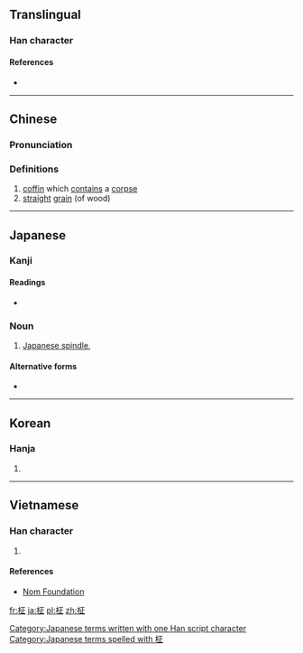 {{also|柩}}
==Translingual==

===Han character===
{{Han char|rn=75|rad=木|as=05|sn=9|four=|canj=木一卜一 (DMYM)|ids=⿰[[木]][[正]]}}

====References====
* {{Han ref|kx=0521.121|dkj=14675|hdz=21176.110|uh=67FE|ud=26622}}

----

==Chinese==
{{zh-forms}}

===Pronunciation===
{{zh-pron
|m=jiù
|c=gau6
|mc=
|oc=
|ma=
|cat=n
}}

===Definitions===
# [[coffin]] which [[contain]]s a [[corpse]]
# [[straight]] [[grain]] (of wood)

----

==Japanese==

===Kanji===
{{ja-kanji|grade=|rs=木05}}

====Readings====
* {{ja-readings|on=[[きゅう]] (kyū)|kun=[[まさ]] (masa)}}

===Noun===
{{ja-noun|k|hira=まさき|kata=マサキ}} 

# [[Japanese spindle]], {{taxlink|Euonymus japonicus|species|noshow=1}}

====Alternative forms====
* {{l|ja|正木}}

[[Category:Japanese terms written with one Han script character]]
[[Category:Japanese terms spelled with 柾]]

----

==Korean==

===Hanja===
{{ko-hanja|hangeul=[[구]], [[정]]|eumhun=|rv=gu, jeong|mr=ku, chŏng|y=kwu, ceng}}

# {{defn|lang=ko|sort=木05}}

----

==Vietnamese==

===Han character===
{{vi-readings|rs=木05| hanviet = chanh}}

# {{defn|lang=vi|sort=木05}}

====References====
*[http://nomfoundation.org/common/nom_details.php?codepoint=67fe Nom Foundation]

[[fr:柾]]
[[ja:柾]]
[[pl:柾]]
[[zh:柾]]